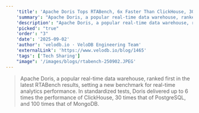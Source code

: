 ```yaml
---
    'title': 'Apache Doris Tops RTABench, 6x Faster Than ClickHouse, 30x Faster Than PostgreSQL'
    'summary': "Apache Doris, a popular real-time data warehouse, ranked first in the latest RTABench results, setting a new benchmark for real-time analytics performance. In standardized tests, Doris delivered up to 6 times the performance of ClickHouse, 30 times that of PostgreSQL, and 100 times that of MongoDB."
    'description': "Apache Doris, a popular real-time data warehouse, ranked first in the latest RTABench results, setting a new benchmark for real-time analytics performance. In standardized tests, Doris delivered up to 6 times the performance of ClickHouse, 30 times that of PostgreSQL, and 100 times that of MongoDB."
    'picked': "true"
    'order': "3" 
    'date': '2025-09-02'
    'author': 'velodb.io · VeloDB Engineering Team'
    'externalLink': 'https://www.velodb.io/blog/1465'
    'tags': ['Tech Sharing']
    "image": '/images/blogs/rtabench-250902.JPEG'
---
```



> <BlogLink rel="noopener noreferrer" target='_blank' href='https://www.velodb.io/blog/1465'>Apache Doris, a popular real-time data warehouse, ranked first in the latest RTABench results, setting a new benchmark for real-time analytics performance. In standardized tests, Doris delivered up to 6 times the performance of ClickHouse, 30 times that of PostgreSQL, and 100 times that of MongoDB.<SeeMore /></BlogLink>